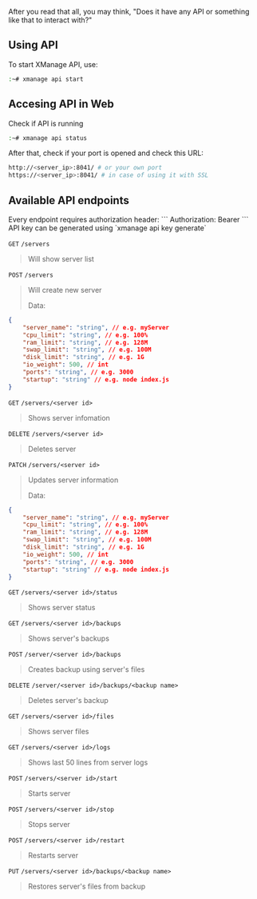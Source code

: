 
After you read that all, you may think, "Does it have any API or something like that to interact with?" 

## Using API
To start XManage API, use:
```bash
:~# xmanage api start
```
## Accesing API in Web
Check if API is running
```bash
:~# xmanage api status
```
After that, check if your port is opened and check this URL:
```bash
http://<server_ip>:8041/ # or your own port
https://<server_ip>:8041/ # in case of using it with SSL
```
## Available API endpoints

<Callout type="info" emoji="ℹ️">
Every endpoint requires authorization header: 
```
Authorization: Bearer <apikey>
```
API key can be generated using `xmanage api key generate`
</Callout>

`GET`  `/servers` 
 > Will show server list

`POST` `/servers` 
> Will create new server
> 
> Data:
```json
{ 
    "server_name": "string", // e.g. myServer
    "cpu_limit": "string", // e.g. 100%
    "ram_limit": "string", // e.g. 128M
    "swap_limit": "string", // e.g. 100M
    "disk_limit": "string", // e.g. 1G
    "io_weight": 500, // int 
    "ports": "string", // e.g. 3000
    "startup": "string" // e.g. node index.js
}
```

`GET` `/servers/<server id>`  
> Shows server infomation 

`DELETE` `/servers/<server id>` 
> Deletes server

`PATCH` `/servers/<server id>` 
> Updates server information
>
> Data:
```json
{ 
    "server_name": "string", // e.g. myServer
    "cpu_limit": "string", // e.g. 100%
    "ram_limit": "string", // e.g. 128M
    "swap_limit": "string", // e.g. 100M
    "disk_limit": "string", // e.g. 1G
    "io_weight": 500, // int 
    "ports": "string", // e.g. 3000
    "startup": "string" // e.g. node index.js
}
```

`GET` `/servers/<server id>/status`
> Shows server status

`GET` `/servers/<server id>/backups` 
> Shows server's backups

`POST` `/server/<server id>/backups` 
> Creates backup using server's files

`DELETE` `/server/<server id>/backups/<backup name>` 
> Deletes server's backup

`GET` `/servers/<server id>/files`
> Shows server files

`GET` `/servers/<server id>/logs` 
> Shows last 50 lines from server logs

`POST` `/servers/<server id>/start` 
> Starts server

`POST` `/servers/<server id>/stop` 
> Stops server

`POST` `/servers/<server id>/restart` 
> Restarts server
 
`PUT` `/servers/<server id>/backups/<backup name>` 
> Restores server's files from backup